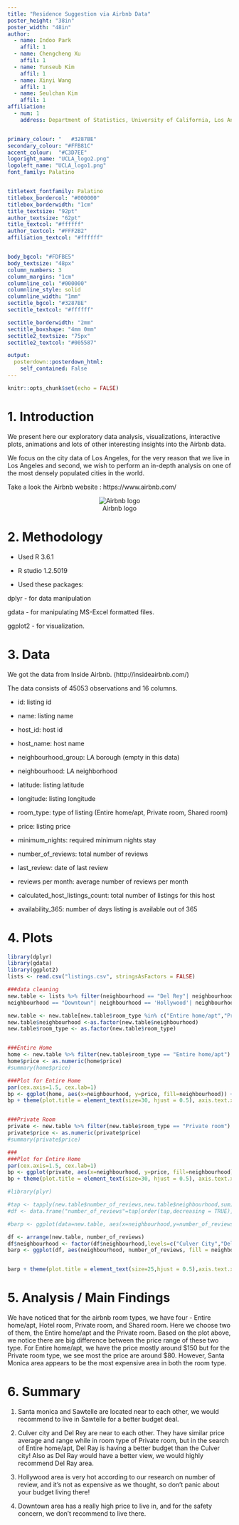 ---
title: "Residence Suggestion via Airbnb Data"
poster_height: "38in"
poster_width: "48in"
author:
  - name: Indoo Park 
    affil: 1
  - name: Chengcheng Xu
    affil: 1
  - name: Yunseub Kim
    affil: 1
  - name: Xinyi Wang
    affil: 1
  - name: Seulchan Kim
    affil: 1
affiliation: 
  - num: 1
    address: Department of Statistics, University of California, Los Angeles


primary_colour: "	#3287BE"
secondary_colour: "#FFB81C"
accent_colour:  "#C3D7EE"
logoright_name: "UCLA_logo2.png"
logoleft_name: "UCLA_logo1.png"
font_family: Palatino


titletext_fontfamily: Palatino
titlebox_bordercol: "#000000"
titlebox_borderwidth: "1cm"
title_textsize: "92pt"
author_textsize: "62pt"
title_textcol: "#ffffff"
author_textcol: "#FFF2B2"
affiliation_textcol: "#ffffff"


body_bgcol: "#FDFBE5"
body_textsize: "48px"
column_numbers: 3
column_margins: "1cm"
columnline_col: "#000000"
columnline_style: solid
columnline_width: "1mm"
sectitle_bgcol: "#3287BE"
sectitle_textcol: "#ffffff"

sectitle_borderwidth: "2mm"
sectitle_boxshape: "4mm 0mm"
sectitle2_textsize: "75px"
sectitle2_textcol: "#005587"

output: 
  posterdown::posterdown_html:
    self_contained: False
---


```{r setup, include=FALSE}
knitr::opts_chunk$set(echo = FALSE)
```


# 1. Introduction
  
We present here our exploratory data analysis, visualizations, interactive plots, animations and lots of other interesting insights into the Airbnb data.

We focus on the city data of Los Angeles, for the very reason that we live in Los Angeles and second, we wish to perform an in-depth analysis on one of the most densely populated cities in the world. 

Take a look the Airbnb website : https://www.airbnb.com/
<center>
![Airbnb logo](airbnblogo.jpg)
</center>
# 2. Methodology

* Used R 3.6.1  

* R studio 1.2.5019

* Used these packages:

 dplyr - for data manipulation
 
 gdata - for manipulating MS-Excel formatted files.
 
 ggplot2 - for visualization.

# 3. Data

We got the data from Inside Airbnb. (http://insideairbnb.com/)

The data consists of 45053 observations and 16 columns. 

* id: listing id

* name: listing name

* host_id: host id

* host_name: host name

* neighbourhood_group: LA borough (empty in this data)

* neighbourhood: LA neighborhood

* latitude: listing latitude

* longitude: listing longitude

* room_type: type of listing (Entire home/apt, Private room, Shared room)

* price: listing price

* minimum_nights: required minimum nights stay

* number_of_reviews: total number of reviews

* last_review: date of last review

* reviews per month: average number of reviews per month

* calculated_host_listings_count: total number of listings for this host

* availability_365: number of days listing is available out of 365

# 4. Plots
```{r,include=FALSE}
library(dplyr)
library(gdata)
library(ggplot2)
lists <- read.csv("listings.csv", stringsAsFactors = FALSE)
```

```{r fig2,dev='png',dev.args=list(pointsize=18), fig.height = 10,fig.align='left', fig.width = 14.5,echo=FALSE,warning=FALSE}
###data cleaning
new.table <- lists %>% filter(neighbourhood == "Del Rey"| neighbourhood == "Culver City"| neighbourhood == "Sawtelle"| 
neighbourhood == "Downtown"| neighbourhood == 'Hollywood'| neighbourhood == 'Santa Monica')

new.table <- new.table[new.table$room_type %in% c("Entire home/apt","Private room","Shared room","Hotel room"),]
new.table$neighbourhood <-as.factor(new.table$neighbourhood)
new.table$room_type <- as.factor(new.table$room_type)


###Entire Home 
home <- new.table %>% filter(new.table$room_type == "Entire home/apt")
home$price <- as.numeric(home$price)
#summary(home$price)

###Plot for Entire Home
par(cex.axis=1.5, cex.lab=1)
bp <- ggplot(home, aes(x=neighbourhood, y=price, fill=neighbourhood)) +ggtitle("Prices by Neighbourhood(Entire home/apt)") +geom_boxplot() + ylim(0,300) #mean is lower than 400 
bp + theme(plot.title = element_text(size=30, hjust = 0.5), axis.text.x = element_text(size=25),axis.text.y = element_text(size=25), axis.title.x = element_text(size=25), axis.title.y= element_text(size=25))


###Private Room
private <- new.table %>% filter(new.table$room_type == "Private room")
private$price <- as.numeric(private$price)
#summary(private$price)

###
###Plot for Entire Home
par(cex.axis=1.5, cex.lab=1)
bp <- ggplot(private, aes(x=neighbourhood, y=price, fill=neighbourhood)) +ggtitle("Prices by Neighbourhood (Private room)") +geom_boxplot() + ylim(0,150) # mean is lower than 300 
bp + theme(plot.title = element_text(size=30, hjust = 0.5), axis.text.x = element_text(size=25),axis.text.y = element_text(size=25), axis.title.x = element_text(size=25), axis.title.y= element_text(size=25))

```


```{r fig3,dev='png',dev.args=list(pointsize=18), fig.height = 10,fig.align='left', fig.width = 14.5,echo=FALSE,warning=FALSE}
#library(plyr)

#tap <- tapply(new.table$number_of_reviews,new.table$neighbourhood,sum) 
#df <- data.frame("number_of_reviews"=tap[order(tap,decreasing = TRUE)])

#barp <- ggplot(data=new.table, aes(x=neighbourhood,y=number_of_reviews, fill=neighbourhood)) + ggtitle("Number_of_reviews by neighbourhood")+  geom_bar(stat="identity") +coord_flip()

df <- arrange(new.table, number_of_reviews)
df$neighbourhood <- factor(df$neighbourhood,levels=c("Culver City","Del Rey","Sawtelle","Santa Monica","Downtown","Hollywood"))
barp <- ggplot(df, aes(neighbourhood, number_of_reviews, fill = neighbourhood)) + geom_col() + coord_flip() +  scale_fill_brewer(palette="Set1") + ggtitle("number_of_reviews by neighbourhood")


barp + theme(plot.title = element_text(size=25,hjust = 0.5),axis.text.x = element_text(size=20),axis.text.y = element_text(size=20),axis.title.x = element_text(size=25),axis.title.y= element_text(size=25))

```

# 5. Analysis / Main Findings

We have noticed that for the airbnb room types, we have four - Entire home/apt, Hotel room, Private room, and Shared room. Here we choose two of them, the Entire home/apt and the Private room. Based on the plot above, we notice there are big difference between the price range of these two type. For Entire home/apt, we have the price mostly around \$150 but for the Private room type, we see most the price are around \$80. However, Santa Monica area appears to be the most expensive area in both the room type.


# 6. Summary

1. Santa monica and Sawtelle are located near to each other, we would recommend to live in Sawtelle for a better budget deal.

2. Culver city and Del Rey are near to each other. They have similar price average and range while in room type of Private room, but in the search of Entire home/apt, Del Ray is having a better budget than the Culver city! Also as Del Ray would have a better view, we would highly recommend Del Ray area.

3. Hollywood area is very hot according to our research on number of review, and it’s not as expensive as we thought, so don't panic about your budget living there!

4. Downtown area has a really high price to live in, and for the safety concern, we don’t recommend to live there.




